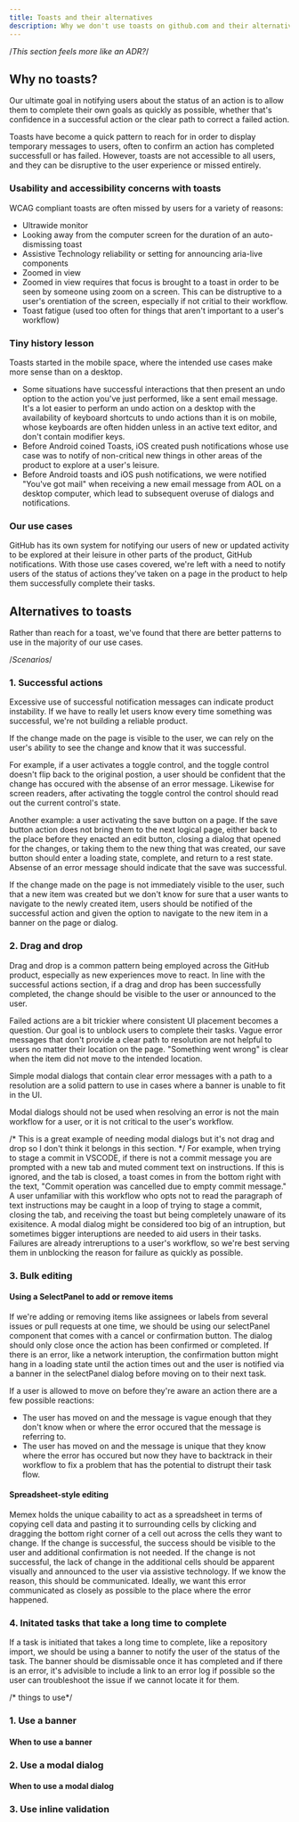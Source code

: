 ```yaml
---
title: Toasts and their alternatives
description: Why we don't use toasts on github.com and their alternative patterns
---
```



/*This section feels more like an ADR?*/
## Why no toasts?

Our ultimate goal in notifying users about the status of an action is to allow them to complete their own goals as quickly as possible, whether that's confidence in a successful action or the clear path to correct a failed action.

Toasts have become a quick pattern to reach for in order to display temporary messages to users, often to confirm an action has completed successfull or has failed. However, toasts are not accessible to all users, and they can be disruptive to the user experience or missed entirely. 

### Usability and accessibility concerns with toasts
WCAG compliant toasts are often missed by users for a variety of reasons: 
- Ultrawide monitor
- Looking away from the computer screen for the duration of an auto-dismissing toast
- Assistive Technology reliability or setting for announcing aria-live components
- Zoomed in view
- Zoomed in view requires that focus is brought to a toast in order to be seen by someone using zoom on a screen. This can be distruptive to a user's orentiation of the screen, especially if not critial to their workflow.
- Toast fatigue (used too often for things that aren't important to a user's workflow)

### Tiny history lesson
Toasts started in the mobile space, where the intended use cases make more sense than on a desktop. 
- Some situations have successful interactions that then present an undo option to the action you've just performed, like a sent email message. It's a lot easier to perform an undo action on a desktop with the availability of keyboard shortcuts to undo actions than it is on mobile, whose keyboards are often hidden unless in an active text editor, and don't contain modifier keys. 
- Before Android coined Toasts, iOS created push notifications whose use case was to notify of non-critical new things in other areas of the product to explore at a user's leisure. 
- Before Android toasts and iOS push notifications, we were notified "You've got mail" when receiving a new email message from AOL on a desktop computer, which lead to subsequent overuse of dialogs and notifications.

### Our use cases
GitHub has its own system for notifying our users of new or updated activity to be explored at their leisure in other parts of the product, GitHub notifications. With those use cases covered, we're left with a need to notify users of the status of actions they've taken on a page in the product to help them successfully complete their tasks.

## Alternatives to toasts
Rather than reach for a toast, we've found that there are better patterns to use in the majority of our use cases.

/*Scenarios*/
### 1. Successful actions
Excessive use of successful notification messages can indicate product instability. If we have to really let users know every time something was successful, we're not building a reliable product.

If the change made on the page is visible to the user, we can rely on the user's ability to see the change and know that it was successful. 

For example, if a user activates a toggle control, and the toggle control doesn't flip back to the original postion, a user should be confident that the change has occured with the absense of an error message. Likewise for screen readers, after activating the toggle control the control should read out the current control's state. 

Another example: a user activating the save button on a page. If the save button action does not bring them to the next logical page, either back to the place before they enacted an edit button, closing a dialog that opened for the changes, or taking them to the new thing that was created, our save button should enter a loading state, complete, and return to a rest state. Absense of an error message should indicate that the save was successful.

If the change made on the page is not immediately visible to the user, such that a new item was created but we don't know for sure that a user wants to navigate to the newly created item, users should be notified of the successful action and given the option to navigate to the new item in a banner on the page or dialog. 

### 2. Drag and drop
Drag and drop is a common pattern being employed across the GitHub product, especially as new experiences move to react. In line with the successful actions section, if a drag and drop has been successfully completed, the change should be visible to the user or announced to the user. 

Failed actions are a bit trickier where consistent UI placement becomes a question. Our goal is to unblock users to complete their tasks. Vague error messages that don't provide a clear path to resolution are not helpful to users no matter their location on the page. "Something went wrong" is clear when the item did not move to the intended location. 

Simple modal dialogs that contain clear error messages with a path to a resolution are a solid pattern to use in cases where a banner is unable to fit in the UI. 

Modal dialogs should not be used when resolving an error is not the main workflow for a user, or it is not critical to the user's workflow. 

/* This is a great example of needing modal dialogs but it's not drag and drop so I don't think it belongs in this section. */
For example, when trying to stage a commit in VSCODE, if there is not a commit message you are prompted with a new tab and muted comment text on instructions. If this is ignored, and the tab is closed, a toast comes in from the bottom right with the text, "Commit operation was cancelled due to empty commit message." A user unfamiliar with this workflow who opts not to read the paragraph of text instructions may be caught in a loop of trying to stage a commit, closing the tab, and receiving the toast but being completely unaware of its exisitence. A modal dialog might be considered too big of an intruption, but sometimes bigger interuptions are needed to aid users in their tasks. Failures are already intreruptions to a user's workflow, so we're best serving them in unblocking the reason for failure as quickly as possible.

### 3. Bulk editing 

#### Using a SelectPanel to add or remove items
If we're adding or removing items like assignees or labels from several issues or pull requests at one time, we should be using our selectPanel component that comes with a cancel or confirmation button. The dialog should only close once the action has been confirmed or completed. If there is an error, like a network interuption, the confirmation button might hang in a loading state until the action times out and the user is notified via a banner in the selectPanel dialog before moving on to their next task. 

If a user is allowed to move on before they're aware an action there are a few possible reactions:
- The user has moved on and the message is vague enough that they don't know when or where the error occured that the message is referring to. 
- The user has moved on and the message is unique that they know where the error has occured but now they have to backtrack in their workflow to fix a problem that has the potential to distrupt their task flow. 

#### Spreadsheet-style editing
Memex holds the unique cabaility to act as a spreadsheet in terms of copying cell data and pasting it to surrounding cells by clicking and dragging the bottom right corner of a cell out across the cells they want to change. If the change is successful, the success should be visible to the user and additional confirmation is not needed. If the change is not successful, the lack of change in the additional cells should be apparent visually and announced to the user via assistive technology. If we know the reason, this should be communicated. Ideally, we want this error communicated as closely as possible to the place where the error happened. 

### 4. Initated tasks that take a long time to complete
If a task is initiated that takes a long time to complete, like a repository import, we should be using a banner to notify the user of the status of the task. The banner should be dismissable once it has completed and if there is an error, it's advisible to include a link to an error log if possible so the user can troubleshoot the issue if we cannot locate it for them.

/* things to use*/
### 1. Use a banner

#### When to use a banner

### 2. Use a modal dialog

#### When to use a modal dialog

### 3. Use inline validation